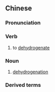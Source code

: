 {{also|脱氢}}
==Chinese==
{{zh-forms|s=脱氢}}

===Pronunciation===
{{zh-pron
|m=tuōqīng
|c=tyut3 hing1
|cat=v,n
}}

===Verb===
{{zh-verb}}

# {{lb|zh|chemistry}} to [[dehydrogenate]]

===Noun===
{{zh-noun}}

# {{lb|zh|chemistry}} [[dehydrogenation]]

===Derived terms===
{{zh-der|脫氫酶}}